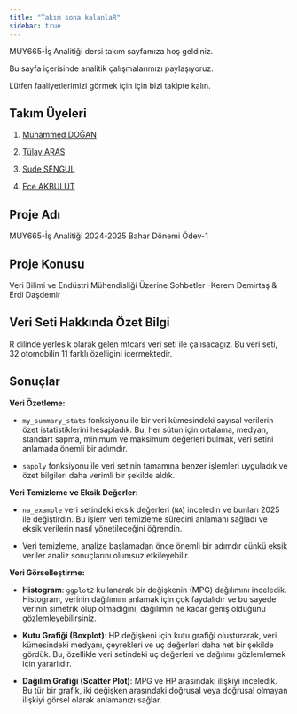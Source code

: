 ```yaml
---
title: "Takım sona kalanlaR"
sidebar: true 
---
```


MUY665-İş Analitiği dersi takım sayfamıza hoş geldiniz.

Bu sayfa içerisinde analitik çalışmalarımızı paylaşıyoruz.

Lütfen faaliyetlerimizi görmek için için bizi takipte kalın.

## Takım Üyeleri

1.  [Muhammed DOĞAN](/takim/muhammeddogan.qmd)

2.  [Tülay ARAS](/takim/tulayaras.qmd)

3.  [Sude SENGUL](/takim/sudesengul.qmd)

4.  [Ece AKBULUT](/takim/eceakbulut.qmd)

## Proje Adı

MUY665-İş Analitiği 2024-2025 Bahar Dönemi Ödev-1

## Proje Konusu

Veri Bilimi ve Endüstri Mühendisliği Üzerine Sohbetler -Kerem Demirtaş & Erdi Daşdemir

## Veri Seti Hakkında Özet Bilgi

R dilinde yerlesik olarak gelen mtcars veri seti ile çalısacagız. Bu veri seti, 32 otomobilin 11 farklı özelligini icermektedir.

## Sonuçlar

**Veri Özetleme:**

-   `my_summary_stats` fonksiyonu ile bir veri kümesindeki sayısal verilerin özet istatistiklerini hesapladık. Bu, her sütun için ortalama, medyan, standart sapma, minimum ve maksimum değerleri bulmak, veri setini anlamada önemli bir adımdır.

-   `sapply` fonksiyonu ile veri setinin tamamına benzer işlemleri uyguladık ve özet bilgileri daha verimli bir şekilde aldık.

**Veri Temizleme ve Eksik Değerler:**

-   `na_example` veri setindeki eksik değerleri (`NA`) inceledin ve bunları 2025 ile değiştirdin. Bu işlem veri temizleme sürecini anlamanı sağladı ve eksik verilerin nasıl yönetileceğini öğrendin.

-   Veri temizleme, analize başlamadan önce önemli bir adımdır çünkü eksik veriler analiz sonuçlarını olumsuz etkileyebilir.

**Veri Görselleştirme:**

-   **Histogram**: `ggplot2` kullanarak bir değişkenin (MPG) dağılımını inceledik. Histogram, verinin dağılımını anlamak için çok faydalıdır ve bu sayede verinin simetrik olup olmadığını, dağılımın ne kadar geniş olduğunu gözlemleyebilirsiniz.

-   **Kutu Grafiği (Boxplot)**: HP değişkeni için kutu grafiği oluşturarak, veri kümesindeki medyanı, çeyrekleri ve uç değerleri daha net bir şekilde gördük. Bu, özellikle veri setindeki uç değerleri ve dağılımı gözlemlemek için yararlıdır.

-   **Dağılım Grafiği (Scatter Plot)**: MPG ve HP arasındaki ilişkiyi inceledik. Bu tür bir grafik, iki değişken arasındaki doğrusal veya doğrusal olmayan ilişkiyi görsel olarak anlamanızı sağlar.
